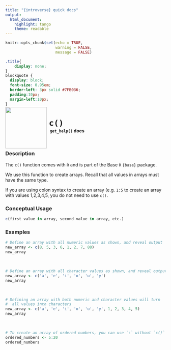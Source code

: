 ```yaml
---
title: "{introverse} quick docs"
output: 
  html_document:
    highlight: tango
    theme: readable
---
```



```r
knitr::opts_chunk$set(echo = TRUE, 
                      warning = FALSE, 
                      message = FALSE)
```

```css
.title{
    display: none;
}
blockquote {
  display: block;
  font-size: 0.95em;
  border-left: 3px solid #7FB036;
  padding:10px;
  margin-left:10px;
}
```

<div>
<br>
 <img src = "logo.png" style = "float:left;height:130px;margin-top:-30px;">
 <span style = "font-weight:bold;font-size:30px;"> 
  &nbsp;<code>c()</code>
 </span>
 <br>
 <b>&nbsp;&nbsp;&nbsp;<code>get_help()</code> docs</b>
</div>
<br>

### Description

The `c()` function comes with `R` and is part of the Base `R` `{base}` package.
  
We use this function to create arrays. Recall that all values in arrays must have the same type. 

If you are using colon syntax to create an array (e.g. `1:5` to create an array with values 1,2,3,4,5, you do not need to use `c()`.


### Conceptual Usage 

```r
c(first value in array, second value in array, etc.)
```

### Examples


```r
# Define an array with all numeric values as shown, and reveal output
new_array <- c(8, 5, 3, 6, 1, 2, 7, 88)
new_array
```

<br>

```r
# Define an array with all character values as shown, and reveal output
new_array <- c('a', 'e', 'i', 'o', 'u', 'y')
new_array
```

<br>

```r
# Defining an array with both numeric and character values will turn
#  all values into characters
new_array <- c('a', 'e', 'i', 'o', 'u', 'y', 1, 2, 3, 4, 5)
new_array
```


<br>

```r
# To create an array of ordered numbers, you can use `:` without `c()`
ordered_numbers <- 5:20
ordered_numbers
```

